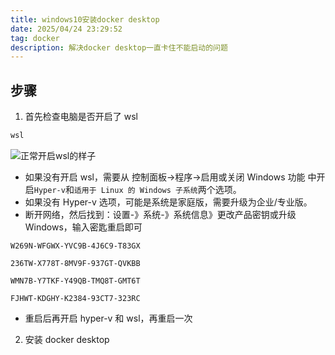 ```yaml
---
title: windows10安装docker desktop
date: 2025/04/24 23:29:52
tag: docker
description: 解决docker desktop一直卡住不能启动的问题
---
```


## 步骤

1. 首先检查电脑是否开启了 wsl

```cmd
wsl
```

![正常开启wsl的样子](https://image.084612.xyz/20250424233055.png)

- 如果没有开启 wsl，需要从 控制面板->程序->启用或关闭 Windows 功能 中开启`Hyper-v`和`适用于 Linux 的 Windows 子系统`两个选项。
- 如果没有 Hyper-v 选项，可能是系统是家庭版，需要升级为企业/专业版。
- 断开网络，然后找到：设置-》系统-》系统信息》更改产品密钥或升级 Windows，输入密匙重启即可

```plaintext
W269N-WFGWX-YVC9B-4J6C9-T83GX

236TW-X778T-8MV9F-937GT-QVKBB

WMN7B-Y7TKF-Y49QB-TMQ8T-GMT6T

FJHWT-KDGHY-K2384-93CT7-323RC
```

- 重启后再开启 hyper-v 和 wsl，再重启一次

2. 安装 docker desktop
